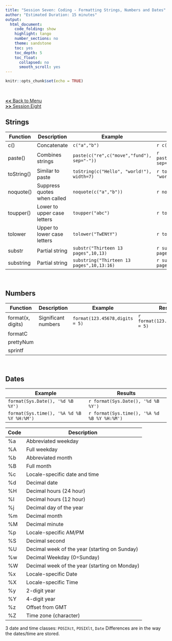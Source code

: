 ```yaml
---
title: "Session Seven: Coding - Formatting Strings, Numbers and Dates"
author: "Estimated Duration: 15 minutes"
output:
  html_document: 
    code_folding: show
    highlight: tango
    number_sections: no
    theme: sandstone
    toc: yes
    toc_depth: 5
    toc_float:
      collapsed: no
      smooth_scroll: yes
---
```


```r
knitr::opts_chunk$set(echo = TRUE)
```
<br>

[__<<__ Back to Menu](rtutorial_basic.html)  
[__>>__ Session Eight](RTutorial_08_Graphs.html)

## Strings


Function | Description | Example | Results
-------- | ----------- | ------- | -------
c()         | Concatenate      | `c("a","b")` | `r c("a","b")`
paste()     | Combines strings | `paste(c("re",c("move","fund"), sep="-"))` | `r paste("re",c("move","fund"), sep="-")`
toString()  | Similar to paste | `toString(c("Hello", "world!"), width=7)`  | `r toString(c("Hello", "world!"), width=7)`
noquote()   | Suppress quotes when called   | `noquote(c("a","b"))` | `r noquote(c("a","b"))`
toupper()   | Lower to upper case letters   | `toupper("abc")`      | `r toupper("abc")`
tolower     | Upper to lower case letters   | `tolower("TwENtY")`   | `r tolower("TwENtY")`
substr      | Partial string | `substr("Thirteen 13 pages",10,13)` | `r substr("Thirteen 13 pages",10,13)`
substring   | Partial string | `substring("Thirteen 13 pages",10,13:16)` | `r substring("Thirteen 13 pages",10,13:16)`

<br>

## Numbers

Function | Description | Example | Results
-------- | ----------- | ------- | -------
format(x, digits)      | Significant numbers  | `format(123.45678,digits = 5)` | `r format(123.45678,digits = 5)`
formatC   |||
prettyNum |||
sprintf   |||

<br>

## Dates

Example | Results
------- | -------
`format(Sys.Date(), '%d %B %Y')` | `r format(Sys.Date(), '%d %B %Y')`
`format(Sys.time(), '%A %d %B %Y %H:%M')` | `r format(Sys.time(), '%A %d %B %Y %H:%M')`

Code | Description
---- | -----------
%a | Abbreviated weekday  
%A | Full weekday  
%b | Abbreviated month  
%B | Full month  
%c | Locale-specific date and time  
%d | Decimal date  
%H | Decimal hours (24 hour)  
%I | Decimal hours (12 hour)  
%j | Decimal day of the year  
%m | Decimal month  
%M | Decimal minute  
%p | Locale-specific AM/PM  
%S | Decimal second  
%U | Decimal week of the year (starting on Sunday)  
%w | Decimal Weekday (0=Sunday)  
%W | Decimal week of the year (starting on Monday)  
%x | Locale-specific Date  
%X | Locale-specific Time  
%y | 2-digit year  
%Y | 4-digit year  
%z | Offset from GMT  
%Z | Time zone (character)  

3 date and time classes: `POSIXct`, `POSIXlt`, `Date`
Differences are in the way the dates/time are stored.

<br>
<br>

